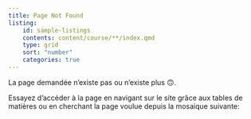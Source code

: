 ```yaml
---
title: Page Not Found
listing:
    id: sample-listings
    contents: content/course/**/index.qmd
    type: grid
    sort: "number"
    categories: true
---
```


La page demandée n'existe pas ou n'existe plus 🙃. 

Essayez d'accéder à la page en navigant 
sur le site grâce aux tables de matières ou
en cherchant la page voulue depuis la mosaique
suivante:

::: {#sample-listings}
:::

